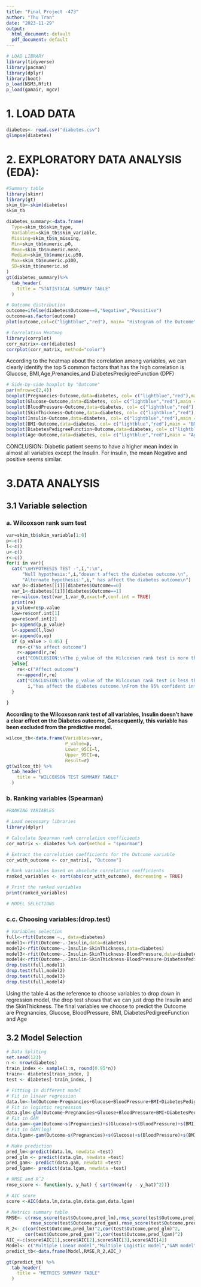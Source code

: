 ```yaml
---
title: "Final Project -473"
author: "Thu Tran"
date: "2023-11-29"
output:
  html_document: default
  pdf_document: default
---
```


```r
# LOAD LIBRARY
library(tidyverse)
library(pacman)
library(dplyr)
library(boot)
p_load(NSM3,Rfit)
p_load(gamair, mgcv)
```
# 1. LOAD DATA
```r

diabetes<- read.csv("diabetes.csv")
glimpse(diabetes)
```

# 2. EXPLORATORY DATA ANALYSIS (EDA):
```r
#Summary table
library(skimr)
library(gt)
skim_tb<-skim(diabetes)
skim_tb

diabetes_summary<-data.frame(
  Type=skim_tb$skim_type,
  Variables=skim_tb$skim_variable,
  Missing=skim_tb$n_missing,
  Min=skim_tb$numeric.p0,
  Mean=skim_tb$numeric.mean,
  Median=skim_tb$numeric.p50,
  Max=skim_tb$numeric.p100,
  SD=skim_tb$numeric.sd
)
gt(diabetes_summary)%>%
  tab_header(
    title = "STATISTICAL SUMMARY TABLE"
  )
```
```r
# Outcome distribution
outcome=ifelse(diabetes$Outcome==0,"Negative","Possitive")
outcome=as.factor(outcome)
plot(outcome,col=c("lightblue","red"), main= "Histogram of the Outcome")
```

```r
# Correlation Heatmap
library(corrplot)
corr_matrix<-cor(diabetes)
corrplot(corr_matrix, method="color")
```
According to the heatmap about the correlation among variables, we can clearly identify the top 5 common factors that has the high correlation is Glucose, BMI,Age,Prenancies,and DiabetesPredigreeFunction (DPF)


```r
# Side-by-side boxplot by "Outcome"
par(mfrow=c(2,4))
boxplot(Pregnancies~Outcome,data=diabetes, col= c("lightblue","red"),main = "Pregnancies")
boxplot(Glucose~Outcome,data=diabetes, col= c("lightblue","red"),main = "Glucose")
boxplot(BloodPressure~Outcome,data=diabetes, col= c("lightblue","red"),main = "BloodPressure")
boxplot(SkinThickness~Outcome,data=diabetes, col= c("lightblue","red"),main = "SkinThickness")
boxplot(Insulin~Outcome,data=diabetes, col= c("lightblue","red"),main = "Insulin")
boxplot(BMI~Outcome,data=diabetes, col= c("lightblue","red"),main = "BMI")
boxplot(DiabetesPedigreeFunction~Outcome,data=diabetes, col= c("lightblue","red"),main = "DPF")
boxplot(Age~Outcome,data=diabetes, col= c("lightblue","red"),main = "Age")
```
CONCLUSION:
Diabetic patient seems to have a higher mean index in almost all variables except the Insulin. For insulin, the mean Negative and positive seems similar.

# 3.DATA ANALYSIS
## 3.1 Variable selection
###  a. Wilcoxson rank sum test
```r
var=skim_tb$skim_variable[1:8]
p<-c()
l<-c()
u<-c()
r<-c()
for(i in var){
  cat("\nHYPOTHESIS TEST -",i,":\n",
      "Null hypothesis:",i,"doesn't affect the diabetes outcome.\n",
      "Alternate hypothesis:",i," has affect the diabetes outcome\n")
  var_0<-diabetes[[i]][diabetes$Outcome==0]
  var_1<-diabetes[[i]][diabetes$Outcome==1]
  re<-wilcox.test(var_1,var_0,exact=F,conf.int = TRUE)
  print(re)
  p_value=re$p.value
  low=re$conf.int[1]
  up=re$conf.int[2]
  p<-append(p,p_value)
  l<-append(l,low)
  u<-append(u,up)
  if (p_value > 0.05) {
    re<-c("No affect outcome")
    r<-append(r,re)
    cat("CONCLUSION:\nThe p_value of the Wilcoxson rank test is more than 0.005, we fail reject the null hypothesis.",i,"doesn't affect the diabetes outcome.\nFrom the 95% confident interval of the",i,"effect,the different between non-diabetic and diabetic patient is from",low,"to",up,".Since the interval contains zero, it agrees that",i," doesn't affect on diabetes outcome.\n\n\n")
  }else{
    re<-c("Affect outcome")
    r<-append(r,re)
    cat("CONCLUSION:\nThe p_value of the Wilcoxson rank test is less than 0.005, we can reject the null hypothesis.",
        i,"has affect the diabetes outcome.\nFrom the 95% confident interval of the",i,"effect,the different between non-diabetic and diabetic patient is from",low,"to",up,".Since the interval doesn't contain zero, it agrees that",i,"has possitive affect on diabetes outcome.\n\n\n")
  }
    
}
```
**According to the Wilcoxson rank test of all variables, Insulin doesn't have a clear effect on the Diabetes outcome, Consequently, this variable has been excluded from the predictive model.**
  
```r
wilcox_tb<-data.frame(Variables=var,
                      P_value=p,
                      Lower_95CI=l,
                      Upper_95CI=u,
                      Result=r)
gt(wilcox_tb) %>%
  tab_header(
    title = "WILCOXSON TEST SUMMARY TABLE"
  )
```

###  b. Ranking variables (Spearman)
```r
#RANKING VARIABLES

# Load necessary libraries
library(dplyr)

# Calculate Spearman rank correlation coefficients
cor_matrix <- diabetes %>% cor(method = "spearman")

# Extract the correlation coefficients for the Outcome variable
cor_with_outcome <- cor_matrix[, "Outcome"]

# Rank variables based on absolute correlation coefficients
ranked_variables <- sort(abs(cor_with_outcome), decreasing = TRUE)

# Print the ranked variables
print(ranked_variables)

# MODEL SELECTIONS

```

### c.c.	Choosing variables:(drop.test)

```r
# Variables selection
full<-rfit(Outcome ~., data=diabetes)
model1<-rfit(Outcome~.-Insulin,data=diabetes)
model2<-rfit(Outcome~.-Insulin-SkinThickness,data=diabetes)
model3<-rfit(Outcome~.-Insulin-SkinThickness-BloodPressure,data=diabetes)
model4<-rfit(Outcome~.-Insulin-SkinThickness-BloodPressure-DiabetesPedigreeFunction,data=diabetes)
drop.test(full,model1)
drop.test(full,model2)
drop.test(full,model3)
drop.test(full,model4)

```
Using the table 4 as the reference to choose variables to drop down in regression model, the drop test shows that we can just drop the Insulin and the SkinThickness. The final variables we choose to predict the Outcome are Pregnancies, Glucose, BloodPressure, BMI, DiabetesPedigreeFunction and Age











## 3.2 Model Selection
```r
# Data Spliting
set.seed(123)
n <- nrow(diabetes)
train_index <- sample(1:n, round(0.95*n))
train<- diabetes[train_index, ]
test <- diabetes[-train_index, ]
```

```r
# Fitting in different model
# Fit in linear regression
data.lm<-lm(Outcome~Pregnancies+Glucose+BloodPressure+BMI+DiabetesPedigreeFunction+Age,data=train)
# Fit in logistic regression
data.glm<-glm(Outcome~Pregnancies+Glucose+BloodPressure+BMI+DiabetesPedigreeFunction+Age,family=binomial,data=train)
# Fit in GAM
data.gam<-gam(Outcome~s(Pregnancies)+s(Glucose)+s(BloodPressure)+s(BMI)+s(DiabetesPedigreeFunction)+s(Age),data=train)
# Fit in GAM(log)
data.lgam<-gam(Outcome~s(Pregnancies)+s(Glucose)+s(BloodPressure)+s(BMI)+s(DiabetesPedigreeFunction)+s(Age),family=binomial,data=train)

```
```r
# Make prediction
pred_lm<-predict(data.lm, newdata =test)
pred_glm <- predict(data.glm, newdata =test)
pred_gam<- predict(data.gam, newdata =test)
pred_lgam<- predict(data.lgam, newdata =test)

# RMSE and Rˆ2
rmse_score <- function(y, y_hat) { sqrt(mean((y - y_hat)^2))}

# AIC score
score <-AIC(data.lm,data.glm,data.gam,data.lgam)

# Metrics summary table
RMSE<- c(rmse_score(test$Outcome,pred_lm),rmse_score(test$Outcome,pred_glm),
         rmse_score(test$Outcome,pred_gam),rmse_score(test$Outcome,pred_lgam))
R_2<- c(cor(test$Outcome,pred_lm)^2,cor(test$Outcome,pred_glm)^2,
       cor(test$Outcome,pred_gam)^2,cor(test$Outcome,pred_lgam)^2)
AIC_<-c(score$AIC[1],score$AIC[2],score$AIC[3],score$AIC[4])
Model<- c("Multiple Linear model","Multiple Logistic model","GAM model","Logistic GAM model")
predict_tb<-data.frame(Model,RMSE,R_2,AIC_)

gt(predict_tb) %>%
  tab_header(
    title = "METRICS SUMMARY TABLE"
  )
```




















